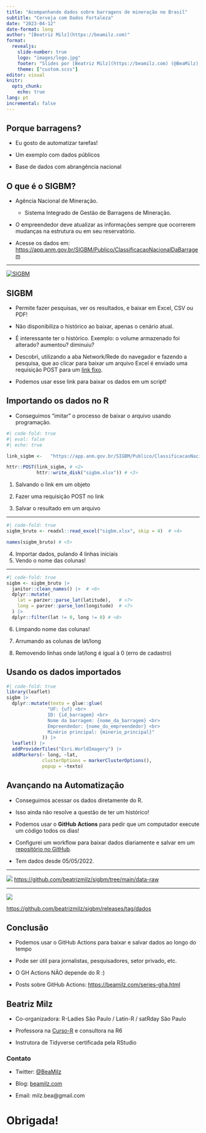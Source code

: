```yaml
---
title: "Acompanhando dados sobre barragens de mineração no Brasil"
subtitle: "Cerveja com Dados Fortaleza"
date: "2023-04-12"
date-format: long
author: "[Beatriz Milz](https://beamilz.com)"
format: 
  revealjs:
    slide-number: true
    logo: "images/logo.jpg"
    footer: "Slides por [Beatriz Milz](https://beamilz.com) (@BeaMilz), feito com [Quarto](https://quarto.org/docs/presentations/revealjs/index.html). Código disponível [no GitHub](https://github.com/beatrizmilz/2023-04-cervejacomdados-fortaleza)."
    theme: ["custom.scss"]    
editor: visual
knitr:
  opts_chunk: 
    echo: true
lang: pt   
incremental: false
---
```


## Porque barragens?

-   Eu gosto de automatizar tarefas!

-   Um exemplo com dados públicos

-   Base de dados com abrangência nacional

## O que é o SIGBM?

-   Agência Nacional de Mineração.

    -   Sistema Integrado de Gestão de Barragens de Mineração.

-   O empreendedor deve atualizar as informações sempre que ocorrerem mudanças na estrutura ou em seu reservatório.

-   Acesse os dados em: <https://app.anm.gov.br/SIGBM/Publico/ClassificacaoNacionalDaBarragem>

------------------------------------------------------------------------

[![SIGBM](images/sigbm.png){fig-align="center"}](https://app.anm.gov.br/SIGBM/Publico/ClassificacaoNacionalDaBarragem)

## SIGBM

-   Permite fazer pesquisas, ver os resultados, e baixar em Excel, CSV ou PDF!

-   Não disponibiliza o histórico ao baixar, apenas o cenário atual.

-   É interessante ter o histórico. Exemplo: o volume armazenado foi alterado? aumentou? diminuiu?

-   Descobri, utilizando a aba Network/Rede do navegador e fazendo a pesquisa, que ao clicar para baixar um arquivo Excel é enviado uma requisição POST para um [link fixo](https://app.anm.gov.br/SIGBM/Publico/ClassificacaoNacionalDaBarragem/ExportarExcel).

-   Podemos usar esse link para baixar os dados em um script!

## Importando os dados no R

-   Conseguimos "imitar" o processo de baixar o arquivo usando programação.

```r
#| code-fold: true
#| eval: false
#| echo: true

link_sigbm <-   "https://app.anm.gov.br/SIGBM/Publico/ClassificacaoNacionalDaBarragem/ExportarExcel" # <1>

httr::POST(link_sigbm, # <2>
           httr::write_disk("sigbm.xlsx")) # <3>
```

1.  Salvando o link em um objeto

2.  Fazer uma requisição POST no link

3.  Salvar o resultado em um arquivo

------------------------------------------------------------------------

```r
#| code-fold: true
sigbm_bruto <- readxl::read_excel("sigbm.xlsx", skip = 4)  # <4>

names(sigbm_bruto) # <5>
```

4.  Importar dados, pulando 4 linhas iniciais
5.  Vendo o nome das colunas!

------------------------------------------------------------------------

```r
#| code-fold: true
sigbm <- sigbm_bruto |> 
  janitor::clean_names() |>  # <6>
  dplyr::mutate(
    lat = parzer::parse_lat(latitude),   # <7>
    long = parzer::parse_lon(longitude)  # <7>
  ) |> 
  dplyr::filter(lat != 0, long != 0) # <8>
```

6.  Limpando nome das colunas!

7.  Arrumando as colunas de lat/long

8.  Removendo linhas onde lat/long é igual à 0 (erro de cadastro)

## Usando os dados importados

```r
#| code-fold: true
library(leaflet)
sigbm |> 
  dplyr::mutate(texto = glue::glue(
               "UF: {uf} <br>
               ID: {id_barragem} <br> 
               Nome da barragem: {nome_da_barragem} <br>
               Empreendedor: {nome_do_empreendedor} <br>
               Minério principal: {minerio_principal}"
             )) |> 
  leaflet() |> 
  addProviderTiles("Esri.WorldImagery") |> 
  addMarkers(~ long, ~lat,
             clusterOptions = markerClusterOptions(),
             popup = ~texto)
```

## Avançando na Automatização

-   Conseguimos acessar os dados diretamente do R.

-   Isso ainda não resolve a questão de ter um histórico!

-   Podemos usar o **GitHub Actions** para pedir que um computador execute um código todos os dias!

-   Configurei um workflow para baixar dados diariamente e salvar em um [repositório no GitHub](https://github.com/beatrizmilz/sigbm/tree/main/data-raw).

-   Tem dados desde 05/05/2022.

------------------------------------------------------------------------

![](images/repo.png) <https://github.com/beatrizmilz/sigbm/tree/main/data-raw>

------------------------------------------------------------------------

![](images/releases.png){fig-align="center"}

[https://github.com/beatrizmilz/sigbm/releases/tag/dados](https://github.com/beatrizmilz/sigbm/releases/tag/dadoshttps://github.com/beatrizmilz/sigbm/releases/tag/dados)

## Conclusão

-   Podemos usar o GitHub Actions para baixar e salvar dados ao longo do tempo

-   Pode ser útil para jornalistas, pesquisadores, setor privado, etc.

-   O GH Actions NÃO depende do R :)

-   Posts sobre GitHub Actions: <https://beamilz.com/series-gha.html>

## Beatriz Milz

-   Co-organizadora: R-Ladies São Paulo / Latin-R / satRday São Paulo

-   Professora na [Curso-R](https://curso-r.com/) e consultora na R6

-   Instrutora de Tidyverse certificada pela RStudio

### Contato

-   Twitter: [\@BeaMilz](https://twitter.com/BeaMilz)

-   Blog: [beamilz.com](https://beamilz.com)

-   Email: milz.bea\@gmail.com

# Obrigada!
